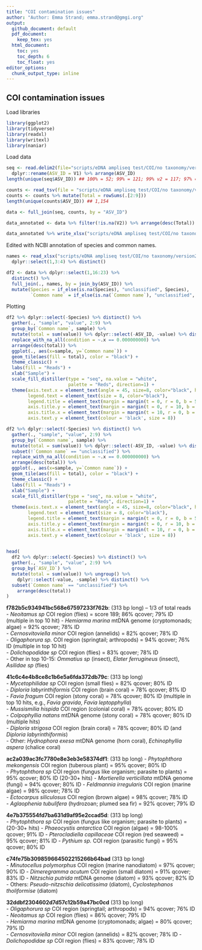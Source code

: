 ```yaml
---
title: "COI contamination issues"
author: "Author: Emma Strand; emma.strand@gmgi.org"
output:
  github_document: default
  pdf_document:
    keep_tex: yes
  html_document:
    toc: yes
    toc_depth: 6
    toc_float: yes
editor_options: 
  chunk_output_type: inline
---
```


## COI contamination issues 

Load libraries 

```r
library(ggplot2)
library(tidyverse)
library(readxl)
library(writexl)
library(naniar)
```

Load data

```r
seq <- read.delim2(file="scripts/eDNA ampliseq test/COI/no taxonomy/version2_trunc_ASVlen/BLASTResults_COIcontamination99_v3.txt", header=F) %>%
  dplyr::rename(ASV_ID = V1) %>% arrange(ASV_ID)
length(unique(seq$ASV_ID)) ## 100% = 52; 99% = 121; 99% v2 = 117; 97% = 146 ASV groups classified

counts <- read_tsv(file = "scripts/eDNA ampliseq test/COI/no taxonomy/version2_trunc_ASVlen/ASV_table.tsv")  
counts <- counts %>% mutate(Total = rowSums(.[2:9]))
length(unique(counts$ASV_ID)) ## 1,154

data <- full_join(seq, counts, by = "ASV_ID")

data_annotated <- data %>% filter(!is.na(V2)) %>% arrange(desc(Total)) 

data_annotated %>% write_xlsx("scripts/eDNA ampliseq test/COI/no taxonomy/version2_trunc_ASVlen/BLASToutput99_v3.xlsx")
```

Edited with NCBI annotation of species and common names. 

```r
names <- read_xlsx("scripts/eDNA ampliseq test/COI/no taxonomy/version2_trunc_ASVlen/BLASToutput99_v3_annotated.xlsx") %>%
  dplyr::select(1,3:4) %>% distinct()

df2 <- data %>% dplyr::select(1,16:23) %>%
  distinct() %>%
  full_join(., names, by = join_by(ASV_ID)) %>%
  mutate(Species = if_else(is.na(Species), "unclassified", Species),
         `Common name` = if_else(is.na(`Common name`), "unclassified", `Common name`))
```

Plotting

```r
df2 %>% dplyr::select(-Species) %>% distinct() %>%
  gather(., "sample", "value", 2:9) %>%
  group_by(`Common name`, sample) %>%
  mutate(total = sum(value)) %>% dplyr::select(-ASV_ID, -value) %>% distinct() %>%
  replace_with_na_all(condition = ~.x == 0.000000000) %>%
  arrange(desc(total)) %>%
  ggplot(., aes(x=sample, y=`Common name`)) +
  geom_tile(aes(fill = total), color = "black") +
  theme_classic() +
  labs(fill = "Reads") + 
  xlab("Sample") +
  scale_fill_distiller(type = "seq", na.value = "white", 
                       palette = "Reds", direction=1) + 
  theme(axis.text.x = element_text(angle = 45, size=8, color="black", hjust = 1),
        legend.text = element_text(size = 8, color="black"),
        legend.title = element_text(margin = margin(t = 0, r = 0, b = 5, l = 0), size=10, color="black", face="bold"),
        axis.title.y = element_text(margin = margin(t = 0, r = 10, b = 0, l = 0), size=14, face="bold"),
        axis.title.x = element_text(margin = margin(t = 10, r = 0, b = 0, l = 0), size=14, face="bold"),
        axis.text.y = element_text(colour = 'black', size = 8)) 

df2 %>% dplyr::select(-Species) %>% distinct() %>%
  gather(., "sample", "value", 2:9) %>%
  group_by(`Common name`, sample) %>%
  mutate(total = sum(value)) %>% dplyr::select(-ASV_ID, -value) %>% distinct() %>%
  subset(!`Common name` == "unclassified") %>%
  replace_with_na_all(condition = ~.x == 0.000000000) %>%
  arrange(desc(total)) %>%
  ggplot(., aes(x=sample, y=`Common name`)) +
  geom_tile(aes(fill = total), color = "black") +
  theme_classic() +
  labs(fill = "Reads") + 
  xlab("Sample") +
  scale_fill_distiller(type = "seq", na.value = "white", 
                       palette = "Reds", direction=1) + 
  theme(axis.text.x = element_text(angle = 45, size=8, color="black", hjust = 1),
        legend.text = element_text(size = 8, color="black"),
        legend.title = element_text(margin = margin(t = 0, r = 0, b = 5, l = 0), size=10, color="black", face="bold"),
        axis.title.y = element_text(margin = margin(t = 0, r = 10, b = 0, l = 0), size=14, face="bold"),
        axis.title.x = element_text(margin = margin(t = 10, r = 0, b = 0, l = 0), size=14, face="bold"),
        axis.text.y = element_text(colour = 'black', size = 8)) 
  
```


```r
head(
  df2 %>% dplyr::select(-Species) %>% distinct() %>%
  gather(., "sample", "value", 2:9) %>%
  group_by(`ASV_ID`) %>%
  mutate(total = sum(value)) %>% ungroup() %>%
    dplyr::select(-value, -sample) %>% distinct() %>% 
  subset(`Common name` == "unclassified") %>% 
    arrange(desc(total))
)
```

**f782b5c934941bc568e67597233f762b**: (313 bp long) -- 1/3 of total reads  
- *Neoitamus sp* COI region (flies) = score 189; 86% qcover; 79% ID  (multiple in top 10 hit) 
- *Hemiarma marina* mtDNA genome (cryptomonads; algae) = 92% qcover; 78% ID  
- *Cernosvitoviella minor* COI region (annelids) = 82% qcover; 78% ID  
- *Oligaphorura sp.* COI region (springtail; arthropods) = 94% qcover; 76% ID (multiple in top 10 hit)  
- *Dolichopodidae sp* COI region (flies) = 83% qcover; 78% ID  
- Other in top 10-15: *Ommatius sp* (insect), *Elater ferrugineus* (insect), *Asilidae sp* (flies)

**41c6c4e4b8ce8c1b6e5a6fda372db79c**: (313 bp long)  
- *Mycetophilidae sp* COI region (small flies) = 82% qcover; 80% ID   
- *Diploria labyrinthiformis* COI region (brain coral) = 78% qcover; 81% ID    
- *Favia fragum* COI region (stony coral) = 78% qcover; 80% ID (multiple in top 10 hits, e.g., *Favia gravida*, *Favia leptopphylla*)    
- *Mussismilia hispida* COI region (colonial coral) = 78% qcover; 80% ID  
- *Colpophyllia natans* mtDNA genome (stony coral) = 78% qcover; 80% ID (multiple hits)  
- *Diploria strigosa* COI region (brain coral) = 78% qcover; 80% ID  (and *Diploria labyrinthiformis*)  
- Other: *Hydnophora exesa* mtDNA genome (horn coral), *Echinophyllia aspera* (chalice coral)

**ac2a039ac3fc7780e8e3eb3e58374df1**: (313 bp long)
- *Phytophthora mekongensis* COI region (tuberous plant) = 95% qcover; 80% ID  
- *Phytophthora sp* COI region (fungus like organism; parasite to plants) = 95% qcover; 80% ID (20-30+ hits)
- *Mortierella verticillata* mtDNA genome (fungi) = 94% qcover; 80% ID 
- *Feldmannia irregularis* COI region (marine algae) = 98% qcover; 78% ID  
- *Ectocarpus siliculosus* COI region (brown algae) = 98% qcover; 78% ID  
- *Aglaophenia tubulifera* (hydrozoan; plumed sea fir) = 92% qcover; 79% ID

**4e7b375554fd7ba631d9af95e2ccad5d**: (313 bp long)  
- *Phytophthora sp* COI region (fungus like organism; parasite to plants) = (20-30+ hits)
- *Phaeocystis antarctica* COI region (algae) = 98-100% qcover; 91% ID
- *Pterocladiella capillaceae* COI region (red seaweed) = 95% qcover; 81% ID 
- *Pythium sp.* COI region (parasitic fungi) = 95% qcover; 80% ID

**c74fe75b309859664502215266b64bad** (313 bp long)  
- *Minutocellus polymorphus* COI region (marine nanodiatom)  = 97% qcover; 90% ID 
- *Dimeregramma acutum* COI region (small diatom) = 91% qcover; 83% ID
- *Nitzschia putrida* mtDNA genome (diatom) = 93% qcover; 82% ID  
- Others: *Pseudo-nitzschia delicatissima* (diatom), *Cyclostephanos tholiformise* (diatom)

**32ddbf2304602d7d57c12b59a47bc0cd** (313 bp long)  
- *Oligaphorura sp* COI region (springtail; arthropods) = 94% qcover; 76% ID   
- *Neoitamus sp* COI region (flies) = 86% qcover; 79% ID  
- *Hemiarma marina* mtDNA genome (cryptomonads; algae) = 80% qcover; 79% ID  
- *Cernosvitoviella minor* COI region (annelids) = 82% qcover; 78% ID 
- *Dolichopodidae sp* COI region (flies) = 83% qcover; 78% ID 














